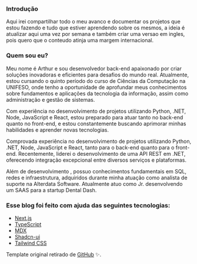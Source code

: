
### Introdução

Aqui irei compartilhar todo o meu avanco e documentar os projetos que estou fazendo e tudo que estiver aprendendo sobre os mesmos, a ideia é atualizar aqui 
uma vez por semana e também criar uma versao em ingles, pois quero que o conteudo atinja uma margem internacional. 

### Quem sou eu?

Meu nome é Arthur e sou desenvolvedor back-end apaixonado por criar soluções inovadoras e eficientes para desafios do mundo real. Atualmente, estou cursando o quinto período do curso de Ciências da Computação na UNIFESO, onde tenho a oportunidade de aprofundar meus conhecimentos sobre fundamentos e aplicações da tecnologia da informação, assim como administração e gestão de sistemas.

Com experiência no desenvolvimento de projetos utilizando Python, .NET, Node, JavaScript e React, estou preparado para atuar tanto no back-end quanto no front-end, e estou constantemente buscando aprimorar minhas habilidades e aprender novas tecnologias.

Comprovada experiência no desenvolvimento de projetos utilizando Python, .NET, Node, JavaScript e React, tanto para o back-end quanto para o front-end. Recentemente, liderei o desenvolvimento de uma API REST em .NET, oferecendo integração excepcional entre diversos serviços e plataformas.

Além de desenvolvimento , possuo conhecimentos fundamentais em SQL, redes e infraestrutura, adquiridos durante minha atuação como analista de suporte na Alterdata Software. Atualmente atuo como Jr. desenvolvendo um SAAS para a startup Dental Dash. 

### Esse blog foi feito com ajuda das seguintes tecnologias: 
- [Next.js](https://nextjs.org/)
- [TypeScript](https://www.typescriptlang.org/)
- [MDX](https://mdxjs.com/)
- [Shadcn-ui](https://ui.shadcn.com/)
- [Tailwind CSS](https://tailwindcss.com/)


Template original retirado de [GitHub](https://github.com/imyuanli/next-blog) ✨.



